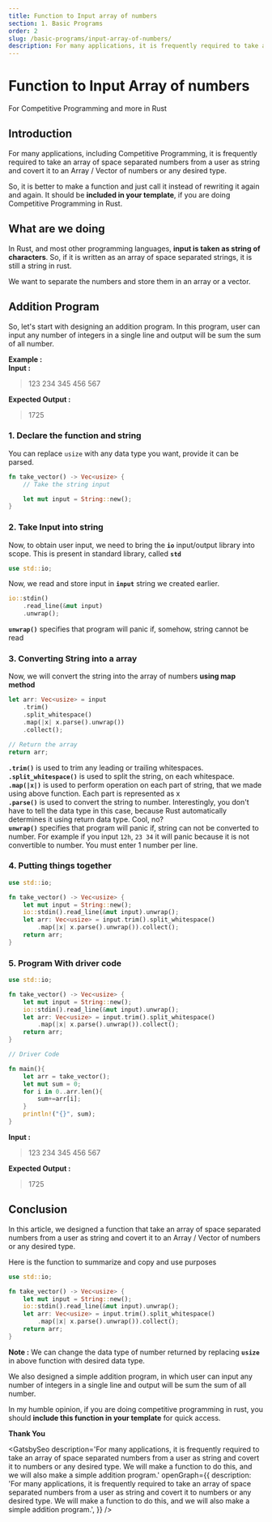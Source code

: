 ```yaml
---
title: Function to Input array of numbers
section: 1. Basic Programs
order: 2
slug: /basic-programs/input-array-of-numbers/
description: For many applications, it is frequently required to take an array of space separated numbers from a user as string and covert it to numbers or any desired type. We will make a function to do this, and we will also make a simple addition program.
---
```


# Function to Input Array of numbers
For Competitive Programming and more in Rust

## Introduction

For many applications, including Competitive Programming, it is frequently required to take an array of space separated numbers from a user as string and covert it to an Array / Vector of numbers or any desired type.

So, it is better to make a function and just call it instead of rewriting it again and again. It should be **included in your template**, if you are doing Competitive Programming in Rust.


## What are we doing

In Rust, and most other programming languages, **input is taken as string of characters**. So, if it is written as an array of space separated strings, it is still a string in rust.

We want to separate the numbers and store them in an array or a vector.

## Addition Program

So, let's start with designing an addition program. In this program, user can input any number of integers in a single line and output will be sum the sum of all number.

**Example :** <br />
**Input :**
> 123  234 345 456 567

**Expected Output :**
> 1725

### 1. Declare the function and string

You can replace `usize` with any data type you want, provide it can be parsed.

```rust
fn take_vector() -> Vec<usize> {
    // Take the string input

    let mut input = String::new();
}
```

### 2. Take Input into string

Now,  to obtain user input, we need to bring the **`io`** input/output library into scope. This is present in standard library, called **`std`**

```rust
use std::io;
```

Now, we read and store input in **`input`** string  we created earlier.

``` rust
io::stdin()
    .read_line(&mut input)
    .unwrap();
```
**`unwrap()`** specifies that program will panic if, somehow, string cannot be read

### 3. Converting String into a array

Now, we will convert the string into the array of numbers **using map method**

```rust
let arr: Vec<usize> = input
    .trim()
    .split_whitespace()
    .map(|x| x.parse().unwrap())
    .collect();

// Return the array
return arr;
```

**`.trim()`** is used to trim any leading or trailing whitespaces. <br />
**`.split_whitespace()`** is used to split the string, on each whitespace. <br />
**`.map(|x|)`** is used to perform operation on each part of string, that we made using above function. Each part is represented as x<br />
**`.parse()`** is used to convert the string to number. Interestingly, you don't have to tell the data type in this case, because Rust automatically determines it using return data type. Cool, no? <br />
**`unwrap()`** specifies that program will panic if, string can not be converted to number. For example if you input `12h`, `23 34` it will panic because it is not convertible to number. You must enter 1 number per line.

### 4. Putting things together

```rust
use std::io;

fn take_vector() -> Vec<usize> {
    let mut input = String::new();
    io::stdin().read_line(&mut input).unwrap();
    let arr: Vec<usize> = input.trim().split_whitespace()
        .map(|x| x.parse().unwrap()).collect();
    return arr;
}
```

### 5. Program With driver code

```rust
use std::io;

fn take_vector() -> Vec<usize> {
    let mut input = String::new();
    io::stdin().read_line(&mut input).unwrap();
    let arr: Vec<usize> = input.trim().split_whitespace()
        .map(|x| x.parse().unwrap()).collect();
    return arr;
}

// Driver Code

fn main(){
    let arr = take_vector();
    let mut sum = 0;
    for i in 0..arr.len(){
        sum+=arr[i];
    }
    println!("{}", sum);
}
```

**Input :**
> 123  234 345 456 567

**Expected Output :**
> 1725

## Conclusion

In this article, we designed a function that take an array of space separated numbers from a user as string and covert it to an Array / Vector of numbers or any desired type.

Here is the function to summarize and copy and use purposes

```rust
use std::io;

fn take_vector() -> Vec<usize> {
    let mut input = String::new();
    io::stdin().read_line(&mut input).unwrap();
    let arr: Vec<usize> = input.trim().split_whitespace()
        .map(|x| x.parse().unwrap()).collect();
    return arr;
}
```

**Note :** We can change the data type of number returned by replacing **`usize`** in above function with desired data type.

We also designed a simple addition program, in which user can input any number of integers in a single line and output will be sum the sum of all number.

In my humble opinion, if you are doing competitive programming in rust, you should **include this function in your template** for quick access.

**Thank You**



<GatsbySeo
    description='For many applications, it is frequently required to take an array of space separated numbers from a user as string and covert it to numbers or any desired type. We will make a function to do this, and we will also make a simple addition program.'
    openGraph={{
        description: 'For many applications, it is frequently required to take an array of space separated numbers from a user as string and covert it to numbers or any desired type. We will make a function to do this, and we will also make a simple addition program.',
    }}
/>


